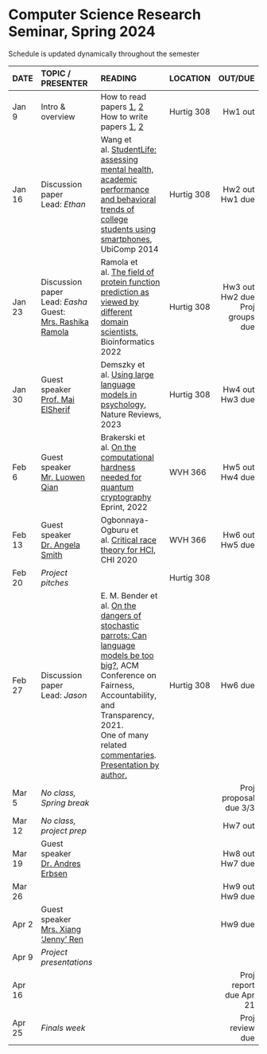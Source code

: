 <h1> Computer Science Research Seminar, Spring 2024 </h1>
Schedule is updated dynamically throughout the semester
</br>

<font size="3">

| DATE        | TOPIC / PRESENTER |READING           |LOCATION |      OUT/DUE |
| ------   |:------------------|:---------------------------------|:------| --------:| 
| Jan 9 | Intro & overview |  How to read papers [1](https://dl.acm.org/citation.cfm?id=1595493), [2](https://dl.acm.org/citation.cfm?id=1273458)<br>How to write papers [1](https://homes.cs.washington.edu/~mernst/advice/write-technical-paper.html), [2](https://www.nature.com/articles/d41586-019-02918-5)       | Hurtig 308 |  Hw1 out | 
| Jan 16 |Discussion paper</br>Lead: *Ethan* | Wang et al. [StudentLife: assessing mental health, academic performance and behavioral trends of college students using smartphones](https://dl-acm-org.ezproxy.neu.edu/doi/10.1145/2632048.2632054), UbiComp 2014 | Hurtig 308 |  Hw2 out</br>Hw1 due | 
| Jan 23 | Discussion paper</br>Lead: *Easha*</br>Guest:</br>[Mrs. Rashika Ramola](https://www.khoury.northeastern.edu/people/rashika-ramola/) | Ramola et al. [The field of protein function prediction as viewed by different domain scientists](https://academic.oup.com/bioinformaticsadvances/article/2/1/vbac057/6670646), Bioinformatics 2022 | Hurtig 308 |  Hw3 out</br>Hw2 due</br>Proj groups due | 
| Jan 30 |Guest speaker</br> [Prof. Mai ElSherif](https://www.maielsherief.com/) |  Demszky et al. [Using large language models in psychology](https://www.nature.com/articles/s44159-023-00241-5), Nature Reviews, 2023 | Hurtig 308 |  Hw4 out</br>Hw3 due | 
| Feb 6  | Guest speaker</br> [Mr. Luowen Qian](https://cs-people.bu.edu/luowenq/) |Brakerski et al. [On the computational hardness needed for quantum cryptography](https://eprint.iacr.org/2022/1181.pdf) Eprint, 2022 | WVH 366 |  Hw5 out</br>Hw4 due  | 
| Feb 13 | Guest speaker</br>[Dr. Angela Smith](https://angeladrsmith.com/) | Ogbonnaya-Ogburu et al. [Critical race theory for HCI](https://dl-acm-org.ezproxy.neu.edu/doi/abs/10.1145/3313831.3376392), CHI 2020 | WVH 366 |  Hw6 out</br>Hw5 due | 
| Feb 20 |  *Project pitches* |   | Hurtig 308 |  |
| Feb 27 | Discussion paper</br>Lead: *Jason* | E. M. Bender et al. [On the dangers of stochastic parrots: Can language models be too big?](https://dl.acm.org/doi/abs/10.1145/3442188.3445922), ACM Conference on Fairness, Accountability, and Transparency, 2021.<br> One of many related [commentaries](https://www.lrb.co.uk/blog/2021/february/stochastic-parrots).</br> [Presentation by author.](https://www.turing.ac.uk/events/dangers-stochastic-parrots) | Hurtig 308 |  Hw6 due  | 
| Mar 5  | *No class, Spring break* |   |  | Proj proposal due 3/3  | 
| Mar 12 | *No class, project prep* | | |  Hw7 out  |  
| Mar 19 | Guest speaker</br>[Dr. Andres Erbsen](https://andres.systems/)| | |  Hw8 out</br>Hw7 due | 
| Mar 26 | | | |  Hw9 out</br>Hw9 due  | 
| Apr 2  | Guest speaker</br>[Mrs. Xiang 'Jenny' Ren](https://jrenx.github.io/)| | |  Hw9 due  | 
| Apr 9  | *Project presentations* | | |    | 
| Apr 16 |  |   |  | Proj report due Apr 21  | 
| Apr 25 |  *Finals week* |            |            | Proj review due   | 
</font>







